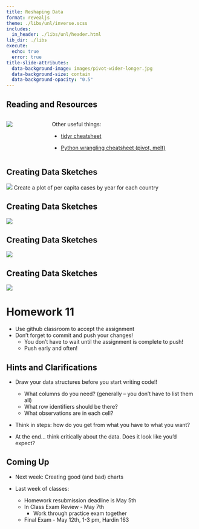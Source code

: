 ```yaml
---
title: Reshaping Data
format: revealjs
theme: ./libs/unl/inverse.scss
includes:
  in_header: ./libs/unl/header.html
lib_dir: ./libs
execute:
  echo: true
  error: true
title-slide-attributes:
  data-background-image: images/pivot-wider-longer.jpg
  data-background-size: contain
  data-background-opacity: "0.5"
---
```


## Reading and Resources

::: columns
::: column

[![](images/reshape-screenshot.png){fig-alt="Screenshot of the first section of the textbook chapter, found at https://srvanderplas.github.io/stat-computing-r-python/part-wrangling/05-data-reshape.html"}](https://srvanderplas.github.io/stat-computing-r-python/part-wrangling/05-data-reshape.html)



:::

::: column
::: r-fit-text
Other useful things:

- [tidyr cheatsheet](https://raw.githubusercontent.com/rstudio/cheatsheets/main/tidyr.pdf)

- [Python wrangling cheatsheet (pivot, melt)](https://media.datacamp.com/legacy/image/upload/v1676302827/Marketing/Blog/Data_Wrangling_Cheat_Sheet.pdf)

:::
:::

:::

## Creating Data Sketches

![](images/table1-tidy.png){fig-alt="A table of country, year, cases, and population. There are two entries for each country, for 1999 and 2000."}
Create a plot of per capita cases by year for each country

## Creating Data Sketches

![](images/tidy-data-sketches-graph-sketch.png){fig-alt="A sketch of a chart containing per capita cases by year for each country. The y-axis is labeled cases/population (per capita cases), the x-axis is labeled year, and there are several straight lines with the label 'lines by country (group)'. From this plot sketch, the ggplot2 aesthetics can be easily determined and comparing the variables to the data avilable determines the path forward"}

## Creating Data Sketches

![](images/tidy-data-sketches-who-tb-data.png){fig-alt="A sketch of a general data table is added to the canvas, showing a 3-col data table, with a country column, a year column, and a per capita cases column. Rows are indicated as being unique to a combination of year and country."}

## Creating Data Sketches

![](images/tidy-data-sketches-who-tb-data2.png){fig-alt="Finally, a sketch of two columns, cases and population, is added, and an arrow connects the table we have to the new sketched table, indicating that cases should be divided by population to create a new column, pc_cases."}

# Homework 11 {.scrollable}

-   Use github classroom to accept the assignment
-   Don't forget to commit and push your changes!
    - You don't have to wait until the assignment is complete to push!
    - Push early and often!

## Hints and Clarifications {.scrollable}

-   Draw your data structures before you start writing code!!
    - What columns do you need? (generally -- you don't have to list them all)
    - What row identifiers should be there?
    - What observations are in each cell?
    
- Think in steps: how do you get from what you have to what you want?

- At the end... think critically about the data. Does it look like you'd expect? 

## Coming Up

- Next week: Creating good (and bad) charts

- Last week of classes:
  - Homework resubmission deadline is May 5th
  - In Class Exam Review - May 7th 
      - Work through practice exam together
  - Final Exam - May 12th, 1-3 pm, Hardin 163
  